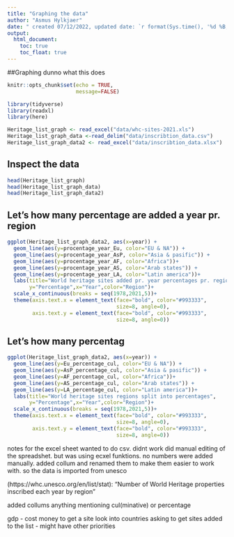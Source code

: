 ---
title: "Graphing the data"
author: "Asmus Hylkjaer"
date: " created 07/12/2022, updated date: `r format(Sys.time(), '%d %B, %Y')`"
output: 
  html_document:
    toc: true
    toc_float: true
---
##Graphing
dunno what this does
```{r setup, include=FALSE}
knitr::opts_chunk$set(echo = TRUE,
                      message=FALSE)
```

```{r library}
library(tidyverse)
library(readxl)
library(here)
```


```{r load-data}
Heritage_list_graph <- read_excel("data/whc-sites-2021.xls")
Heritage_list_graph_data <-read_delim("data/inscribtion_data.csv")
Heritage_list_graph_data2 <- read_excel("data/inscribtion_data.xlsx")

```

## Inspect the data
```{r inspect}
head(Heritage_list_graph)
head(Heritage_list_graph_data)
head(Heritage_list_graph_data2)
```
## Let's how many percentage are added a year pr. region
```{r plot-yearly-percentage, eval = TRUE}
ggplot(Heritage_list_graph_data2, aes(x=year)) + 
  geom_line(aes(y=procentage_year_Eu, color="EU & NA")) + 
  geom_line(aes(y=procentage_year_AsP, color="Asia & pasific")) + 
  geom_line(aes(y=procentage_year_AF, color="Africa"))+
  geom_line(aes(y=procentage_year_AS, color="Arab states")) + 
  geom_line(aes(y=procentage_year_LA, color="Latin america"))+
  labs(title="World heritage sites added pr. year percentages pr. region",
       y="Percentage",x="Year",color="Region")+
  scale_x_continuous(breaks = seq(1978,2021,5))+
  theme(axis.text.x = element_text(face="bold", color="#993333", 
                                   size=8, angle=0),
        axis.text.y = element_text(face="bold", color="#993333", 
                                   size=8, angle=0))

```


## Let's how many percentag
```{r plot-cul-percentage, eval = TRUE}
ggplot(Heritage_list_graph_data2, aes(x=year)) + 
  geom_line(aes(y=Eu_percentage_cul, color="EU & NA")) + 
  geom_line(aes(y=AsP_percentage_cul, color="Asia & pasific")) + 
  geom_line(aes(y=AF_percentage_cul, color="Africa"))+
  geom_line(aes(y=AS_percentage_cul, color="Arab states")) + 
  geom_line(aes(y=LA_percentage_cul, color="Latin america"))+
  labs(title="World heritage sites regions split into percentages",
       y="Percentage",x="Year",color="Region")+
  scale_x_continuous(breaks = seq(1978,2021,5))+
  theme(axis.text.x = element_text(face="bold", color="#993333", 
                                   size=8, angle=0),
        axis.text.y = element_text(face="bold", color="#993333", 
                                   size=8, angle=0))

```


notes for the excel sheet
wanted to do csv. didnt work
did manual editing of the spreadshet. but was using ecxel funktions. no numbers were added manually.
added collum and renamed them to make them easier to work with.
so the data is imported from unesco 

(https://whc.unesco.org/en/list/stat):
"Number of World Heritage properties inscribed each year by region"

added collums
anything mentioning cul(minative) or percentage 



gdp - cost money to get a site
look into countries asking to get sites added to the list 
 - might have other priorities